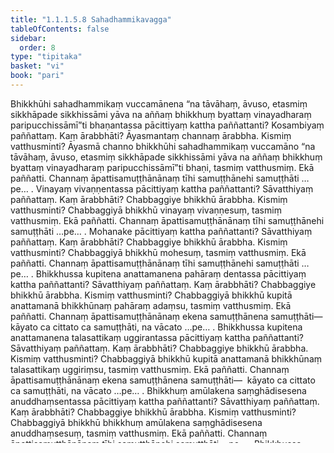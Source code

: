 ```yaml
---
title: "1.1.1.5.8 Sahadhammikavagga"
tableOfContents: false
sidebar:
  order: 8
type: "tipitaka"
basket: "vi"
book: "pari"
---
```



<DynamicBreadcrumb />

<Division number="124" book="pari">

<Paragraph number="196" book="pari">
Bhikkhūhi sahadhammikaṃ vuccamānena “na tāvāhaṃ, āvuso, etasmiṃ sikkhāpade sikkhissāmi yāva na aññaṃ bhikkhuṃ byattaṃ vinayadharaṃ paripucchissāmī”ti bhaṇantassa pācittiyaṃ kattha paññattanti? Kosambiyaṃ paññattaṃ. Kaṃ ārabbhāti? Āyasmantaṃ channaṃ ārabbha. Kismiṃ vatthusminti? Āyasmā channo bhikkhūhi sahadhammikaṃ vuccamāno “na tāvāhaṃ, āvuso, etasmiṃ sikkhāpade sikkhissāmi yāva na aññaṃ bhikkhuṃ byattaṃ vinayadharaṃ paripucchissāmī”ti bhaṇi, tasmiṃ vatthusmiṃ. Ekā paññatti. Channaṃ āpattisamuṭṭhānānaṃ tīhi samuṭṭhānehi samuṭṭhāti …pe… .
</Paragraph>

</Division>
<Division number="125" book="pari">

<Paragraph number="197" book="pari">
Vinayaṃ vivaṇṇentassa pācittiyaṃ kattha paññattanti? Sāvatthiyaṃ paññattaṃ. Kaṃ ārabbhāti? Chabbaggiye bhikkhū ārabbha. Kismiṃ vatthusminti? Chabbaggiyā bhikkhū vinayaṃ vivaṇṇesuṃ, tasmiṃ vatthusmiṃ. Ekā paññatti. Channaṃ āpattisamuṭṭhānānaṃ tīhi samuṭṭhānehi samuṭṭhāti …pe… .
</Paragraph>

</Division>
<Division number="126" book="pari">

<Paragraph number="198" book="pari">
Mohanake pācittiyaṃ kattha paññattanti? Sāvatthiyaṃ paññattaṃ. Kaṃ ārabbhāti? Chabbaggiye bhikkhū ārabbha. Kismiṃ vatthusminti? Chabbaggiyā bhikkhū mohesuṃ, tasmiṃ vatthusmiṃ. Ekā paññatti. Channaṃ āpattisamuṭṭhānānaṃ tīhi samuṭṭhānehi samuṭṭhāti …pe… .
</Paragraph>

</Division>
<Division number="127" book="pari">

<Paragraph number="199" book="pari">
Bhikkhussa kupitena anattamanena pahāraṃ dentassa pācittiyaṃ kattha paññattanti? Sāvatthiyaṃ paññattaṃ. Kaṃ ārabbhāti? Chabbaggiye bhikkhū ārabbha. Kismiṃ vatthusminti? Chabbaggiyā bhikkhū kupitā anattamanā bhikkhūnaṃ pahāraṃ adaṃsu, tasmiṃ vatthusmiṃ. Ekā paññatti. Channaṃ āpattisamuṭṭhānānaṃ ekena samuṭṭhānena samuṭṭhāti—  kāyato ca cittato ca samuṭṭhāti, na vācato …pe… .
</Paragraph>

</Division>
<Division number="128" book="pari">

<Paragraph number="200" book="pari">
Bhikkhussa kupitena anattamanena talasattikaṃ uggirantassa pācittiyaṃ kattha paññattanti? Sāvatthiyaṃ paññattaṃ. Kaṃ ārabbhāti? Chabbaggiye bhikkhū ārabbha. Kismiṃ vatthusminti? Chabbaggiyā bhikkhū kupitā anattamanā bhikkhūnaṃ talasattikaṃ uggiriṃsu, tasmiṃ vatthusmiṃ. Ekā paññatti. Channaṃ āpattisamuṭṭhānānaṃ ekena samuṭṭhānena samuṭṭhāti—  kāyato ca cittato ca samuṭṭhāti, na vācato …pe… .
</Paragraph>

</Division>
<Division number="129" book="pari">

<Paragraph number="201" book="pari">
Bhikkhuṃ amūlakena saṃghādisesena anuddhaṃsentassa pācittiyaṃ kattha paññattanti? Sāvatthiyaṃ paññattaṃ. Kaṃ ārabbhāti? Chabbaggiye bhikkhū ārabbha. Kismiṃ vatthusminti? Chabbaggiyā bhikkhū bhikkhuṃ amūlakena saṃghādisesena anuddhaṃsesuṃ, tasmiṃ vatthusmiṃ. Ekā paññatti. Channaṃ āpattisamuṭṭhānānaṃ tīhi samuṭṭhānehi samuṭṭhāti …pe… .
</Paragraph>

</Division>
<Division number="130" book="pari">

<Paragraph number="202" book="pari">
Bhikkhussa sañcicca kukkuccaṃ upadahantassa pācittiyaṃ kattha paññattanti? Sāvatthiyaṃ paññattaṃ. Kaṃ ārabbhāti? Chabbaggiye bhikkhū ārabbha. Kismiṃ vatthusminti? Chabbaggiyā bhikkhū bhikkhūnaṃ sañcicca kukkuccaṃ upadahiṃsu, tasmiṃ vatthusmiṃ. Ekā paññatti. Channaṃ āpattisamuṭṭhānānaṃ tīhi samuṭṭhānehi samuṭṭhāti …pe… .
</Paragraph>

</Division>
<Division number="131" book="pari">

<Paragraph number="203" book="pari">
Bhikkhūnaṃ bhaṇḍanajātānaṃ kalahajātānaṃ vivādāpannānaṃ upassutiṃ tiṭṭhantassa pācittiyaṃ kattha paññattanti? Sāvatthiyaṃ paññattaṃ. Kaṃ ārabbhāti? Chabbaggiye bhikkhū ārabbha. Kismiṃ vatthusminti? Chabbaggiyā bhikkhū bhikkhūnaṃ bhaṇḍanajātānaṃ kalahajātānaṃ vivādāpannānaṃ upassutiṃ tiṭṭhahiṃsu, tasmiṃ vatthusmiṃ. Ekā paññatti. Channaṃ āpattisamuṭṭhānānaṃ dvīhi samuṭṭhānehi samuṭṭhāti—  siyā kāyato ca cittato ca samuṭṭhāti, na vācato; siyā kāyato ca vācato ca cittato ca samuṭṭhāti …pe… .
</Paragraph>

</Division>
<Division number="132" book="pari">

<Paragraph number="204" book="pari">
Dhammikānaṃ kammānaṃ chandaṃ datvā pacchā khīyanadhammaṃ āpajjantassa pācittiyaṃ kattha paññattanti? Sāvatthiyaṃ paññattaṃ. Kaṃ ārabbhāti? Chabbaggiye bhikkhū ārabbha. Kismiṃ vatthusminti? Chabbaggiyā bhikkhū dhammikānaṃ kammānaṃ chandaṃ datvā pacchā khīyanadhammaṃ āpajjiṃsu, tasmiṃ vatthusmiṃ. Ekā paññatti. Channaṃ āpattisamuṭṭhānānaṃ tīhi samuṭṭhānehi samuṭṭhāti …pe… .
</Paragraph>

</Division>
<Division number="133" book="pari">

<Paragraph number="205" book="pari">
Saṃghe vinicchayakathāya vattamānāya chandaṃ adatvā uṭṭhāyāsanā pakkamantassa pācittiyaṃ kattha paññattanti? Sāvatthiyaṃ paññattaṃ. Kaṃ ārabbhāti? Aññataraṃ bhikkhuṃ ārabbha. Kismiṃ vatthusminti? Aññataro bhikkhu saṃghe vinicchayakathāya vattamānāya chandaṃ adatvā uṭṭhāyāsanā pakkāmi, tasmiṃ vatthusmiṃ. Ekā paññatti. Channaṃ āpattisamuṭṭhānānaṃ ekena samuṭṭhānena samuṭṭhāti—  kāyato ca vācato ca cittato ca samuṭṭhāti …pe… .
</Paragraph>

</Division>
<Division number="134" book="pari">

<Paragraph number="206" book="pari">
Samaggena saṃghena cīvaraṃ datvā pacchā khīyanadhammaṃ āpajjantassa pācittiyaṃ kattha paññattanti? Rājagahe paññattaṃ. Kaṃ ārabbhāti? Chabbaggiye bhikkhū ārabbha. Kismiṃ vatthusminti? Chabbaggiyā bhikkhū samaggena saṃghena cīvaraṃ datvā pacchā khīyanadhammaṃ āpajjiṃsu, tasmiṃ vatthusmiṃ. Ekā paññatti. Channaṃ āpattisamuṭṭhānānaṃ tīhi samuṭṭhānehi samuṭṭhāti …pe… .
</Paragraph>

</Division>
<Division number="135" book="pari">

<Paragraph number="207" book="pari">
Jānaṃ saṃghikaṃ lābhaṃ pariṇataṃ puggalassa pariṇāmentassa pācittiyaṃ kattha paññattanti? Sāvatthiyaṃ paññattaṃ. Kaṃ ārabbhāti? Chabbaggiye bhikkhū ārabbha. Kismiṃ vatthusminti? Chabbaggiyā bhikkhū jānaṃ saṃghikaṃ lābhaṃ pariṇataṃ puggalassa pariṇāmesuṃ, tasmiṃ vatthusmiṃ. Ekā paññatti. Channaṃ āpattisamuṭṭhānānaṃ tīhi samuṭṭhānehi samuṭṭhāti …pe… .

</Paragraph>
</Division>

<Paragraph number="208" type="center" book="pari">
Sahadhammikavaggo aṭṭhamo.
</Paragraph>